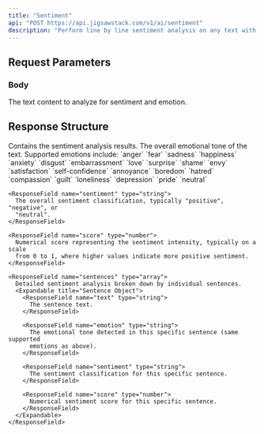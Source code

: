 ```yaml
---
title: "Sentiment"
api: "POST https://api.jigsawstack.com/v1/ai/sentiment"
description: "Perform line by line sentiment analysis on any text with detailed emotion detection."
---
```



## Request Parameters

### Body

<ParamField body="text" type="string" required>
  The text content to analyze for sentiment and emotion.
</ParamField>

<Snippet file="header.mdx" />

## Response Structure

<BasicResponse />

<ResponseField name="sentiment" type="object">
  Contains the sentiment analysis results.
  <Expandable title="Sentiment Object Structure" defaultOpen>
    <ResponseField name="emotion" type="string">
      The overall emotional tone of the text. Supported emotions include: `anger` `fear` `sadness` `happiness` `anxiety` `disgust` `embarrassment` `love` `surprise` `shame` `envy` `satisfaction` `self-confidence` `annoyance` `boredom` `hatred` `compassion` `guilt` `loneliness` `depression` `pride` `neutral`
    </ResponseField>

    <ResponseField name="sentiment" type="string">
      The overall sentiment classification, typically "positive", "negative", or
      "neutral".
    </ResponseField>

    <ResponseField name="score" type="number">
      Numerical score representing the sentiment intensity, typically on a scale
      from 0 to 1, where higher values indicate more positive sentiment.
    </ResponseField>

    <ResponseField name="sentences" type="array">
      Detailed sentiment analysis broken down by individual sentences.
      <Expandable title="Sentence Object">
        <ResponseField name="text" type="string">
          The sentence text.
        </ResponseField>

        <ResponseField name="emotion" type="string">
          The emotional tone detected in this specific sentence (same supported
          emotions as above).
        </ResponseField>

        <ResponseField name="sentiment" type="string">
          The sentiment classification for this specific sentence.
        </ResponseField>

        <ResponseField name="score" type="number">
          Numerical sentiment score for this specific sentence.
        </ResponseField>
      </Expandable>
    </ResponseField>

  </Expandable>
</ResponseField>

<SentimentSnippet />
